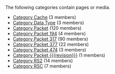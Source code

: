 <!-- DO NOT EDIT THIS FILE, CODE AUTOMATICALLY GENERATED BY category.sh -->
The following categories contain pages or media.
* [[Category Cache]] (3 members)
* [[Category Data Type]] (3 members)
* [[Category Packet]] (120 members)
* [[Category Packet 194]] (4 members)
* [[Category Packet 317]] (90 members)
* [[Category Packet 377]] (22 members)
* [[Category Packet 474]] (3 members)
* [[Category Packet {{{revision}}}]] (1 members)
* [[Category RS2]] (14 members)
* [[Category RSC]] (7 members)
